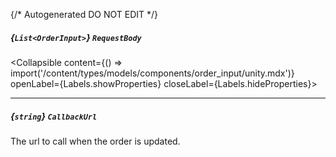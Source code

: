 {/* Autogenerated DO NOT EDIT  */}

##### *{`List<OrderInput>`}* `RequestBody`
<Collapsible content={() => import('/content/types/models/components/order_input/unity.mdx')} openLabel={Labels.showProperties} closeLabel={Labels.hideProperties}>
</Collapsible>

---
##### *{`string`}* `CallbackUrl`
The url to call when the order is updated.


